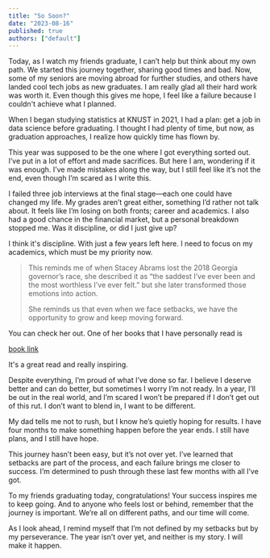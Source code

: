 ```yaml
---
title: "So Soon?"
date: "2023-08-16"
published: true
authors: ["default"]
---
```


Today, as I watch my friends graduate, I can’t help but think about my own path. We started this journey together, sharing good times and bad. Now, some of my seniors are moving abroad for further studies, and others have landed cool tech jobs as new graduates. I am really glad all their hard work was worth it. Even though this gives me hope, I feel like a failure because I couldn't achieve what I planned.

When I began studying statistics at KNUST in 2021, I had a plan: get a job in data science before graduating. I thought I had plenty of time, but now, as graduation approaches, I realize how quickly time has flown by.

This year was supposed to be the one where I got everything sorted out. I’ve put in a lot of effort and made sacrifices. But here I am, wondering if it was enough. I’ve made mistakes along the way, but I still feel like it’s not the end, even though I’m scared as I write this.

I failed three job interviews at the final stage—each one could have changed my life. My grades aren’t great either, something I’d rather not talk about. It feels like I’m losing on both fronts; career and academics. I also had a good chance in the financial market, but a personal breakdown stopped me. Was it discipline, or did I just give up?

I think it's discipline. With just a few years left here. I need to focus on my academics, which must be my priority now.

> This reminds me of when Stacey Abrams lost the 2018 Georgia governor’s race, she described it as “the saddest I’ve ever been and the most worthless I’ve ever felt.” but she later transformed those emotions into action.
>
>
> She reminds us that even when we face setbacks, we have the opportunity to grow and keep moving forward.
>

You can check her out. One of her books that I have personally read is 

[book link](https://www.amazon.com/Lead-Outside-Build-Future-Change/dp/1250214807)

It's a great read and really inspiring.

Despite everything, I’m proud of what I’ve done so far. I believe I deserve better and can do better, but sometimes I worry I’m not ready. In a year, I’ll be out in the real world, and I’m scared I won’t be prepared if I don’t get out of this rut. I don’t want to blend in, I want to be different.

My dad tells me not to rush, but I know he’s quietly hoping for results. I have four months to make something happen before the year ends. I still have plans, and I still have hope.

This journey hasn’t been easy, but it’s not over yet. I’ve learned that setbacks are part of the process, and each failure brings me closer to success. I’m determined to push through these last few months with all I’ve got.

To my friends graduating today, congratulations! Your success inspires me to keep going. And to anyone who feels lost or behind, remember that the journey is important. We’re all on different paths, and our time will come.

As I look ahead, I remind myself that I’m not defined by my setbacks but by my perseverance. The year isn’t over yet, and neither is my story. I will make it happen.
